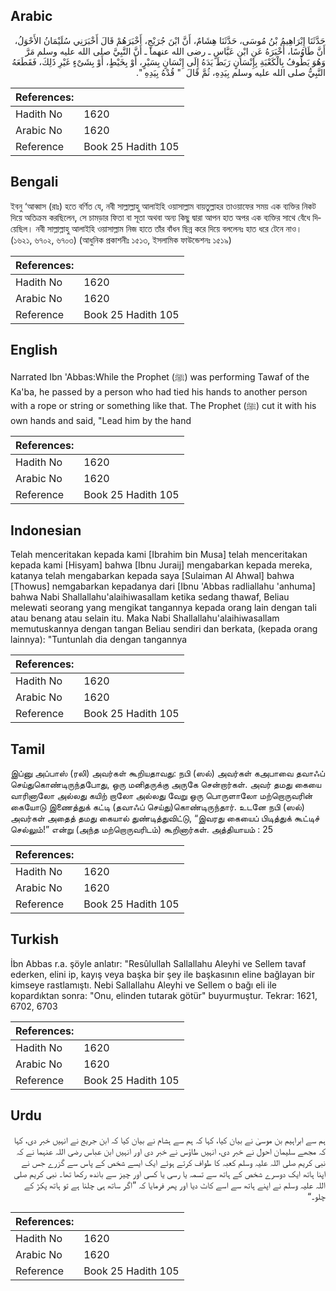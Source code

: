 ## Arabic


<div dir="rtl" lang="ar" style={{fontSize:'larger',backgroundColor:'#f8f9fa',padding:20}}>
حَدَّثَنَا إِبْرَاهِيمُ بْنُ مُوسَى، حَدَّثَنَا هِشَامٌ، أَنَّ ابْنَ جُرَيْجٍ، أَخْبَرَهُمْ قَالَ أَخْبَرَنِي سُلَيْمَانُ الأَحْوَلُ، أَنَّ طَاوُسًا، أَخْبَرَهُ عَنِ ابْنِ عَبَّاسٍ ـ رضى الله عنهما ـ أَنَّ النَّبِيَّ صلى الله عليه وسلم مَرَّ وَهُوَ يَطُوفُ بِالْكَعْبَةِ بِإِنْسَانٍ رَبَطَ يَدَهُ إِلَى إِنْسَانٍ بِسَيْرٍ، أَوْ بِخَيْطٍ، أَوْ بِشَىْءٍ غَيْرِ ذَلِكَ، فَقَطَعَهُ النَّبِيُّ صلى الله عليه وسلم بِيَدِهِ، ثُمَّ قَالَ ‏ "‏ قُدْهُ بِيَدِهِ ‏"‏‏.‏
</div>
<div style={{backgroundColor:'#f8f9fa',padding:20, marginBottom: 10}}><table> <thead> <tr> <th>References:</th> <th></th> </tr> </thead> <tbody><tr><td>Hadith No</td><td>1620</td></tr><tr><td>Arabic No</td><td>1620</td></tr><tr><td>Reference</td><td>Book 25 Hadith 105</td></tr></tbody></table></div>

## Bengali


<div dir="ltr" lang="bn" style={{fontSize:'larger',backgroundColor:'#f8f9fa',padding:20}}>
ইবনু ‘আব্বাস (রাঃ) হতে বর্ণিত যে, নবী সাল্লাল্লাহু আলাইহি ওয়াসাল্লাম বায়তুল্লাহর তাওয়াফের সময় এক ব্যক্তির নিকট দিয়ে অতিক্রম করছিলেন, সে চামড়ার ফিতা বা সূতা অথবা অন্য কিছু দ্বারা আপন হাত অপর এক ব্যক্তির সাথে বেঁধে দিয়েছিল। নবী সাল্লাল্লাহু আলাইহি ওয়াসাল্লাম নিজ হাতে তাঁর বাঁধন ছিন্ন করে দিয়ে বললেনঃ হাত ধরে টেনে নাও। (১৬২১, ৬৭০২, ৬৭০৩) (আধুনিক প্রকাশনীঃ ১৫১৩, ইসলামিক ফাউন্ডেশনঃ ১৫১৯)
</div>
<div style={{backgroundColor:'#f8f9fa',padding:20, marginBottom: 10}}><table> <thead> <tr> <th>References:</th> <th></th> </tr> </thead> <tbody><tr><td>Hadith No</td><td>1620</td></tr><tr><td>Arabic No</td><td>1620</td></tr><tr><td>Reference</td><td>Book 25 Hadith 105</td></tr></tbody></table></div>

## English


<div dir="ltr" lang="en" style={{fontSize:'larger',backgroundColor:'#f8f9fa',padding:20}}>
Narrated Ibn 'Abbas:While the Prophet (ﷺ) was performing Tawaf of the Ka'ba, he passed by a person who had tied his hands to another person with a rope or string or something like that. The Prophet (ﷺ) cut it with his own hands and said, "Lead him by the hand
</div>
<div style={{backgroundColor:'#f8f9fa',padding:20, marginBottom: 10}}><table> <thead> <tr> <th>References:</th> <th></th> </tr> </thead> <tbody><tr><td>Hadith No</td><td>1620</td></tr><tr><td>Arabic No</td><td>1620</td></tr><tr><td>Reference</td><td>Book 25 Hadith 105</td></tr></tbody></table></div>

## Indonesian


<div dir="ltr" lang="id" style={{fontSize:'larger',backgroundColor:'#f8f9fa',padding:20}}>
Telah menceritakan kepada kami [Ibrahim bin Musa] telah menceritakan kepada kami [Hisyam] bahwa [Ibnu Juraij] mengabarkan kepada mereka, katanya telah mengabarkan kepada saya [Sulaiman Al Ahwal] bahwa [Thowus] nemgabarkan kepadanya dari [Ibnu 'Abbas radliallahu 'anhuma] bahwa Nabi Shallallahu'alaihiwasallam ketika sedang thawaf, Beliau melewati seorang yang mengikat tangannya kepada orang lain dengan tali atau benang atau selain itu. Maka Nabi Shallallahu'alaihiwasallam memutuskannya dengan tangan Beliau sendiri dan berkata, (kepada orang lainnya): "Tuntunlah dia dengan tangannya
</div>
<div style={{backgroundColor:'#f8f9fa',padding:20, marginBottom: 10}}><table> <thead> <tr> <th>References:</th> <th></th> </tr> </thead> <tbody><tr><td>Hadith No</td><td>1620</td></tr><tr><td>Arabic No</td><td>1620</td></tr><tr><td>Reference</td><td>Book 25 Hadith 105</td></tr></tbody></table></div>

## Tamil


<div dir="ltr" lang="ta" style={{fontSize:'larger',backgroundColor:'#f8f9fa',padding:20}}>
இப்னு அப்பாஸ் (ரலி) அவர்கள் கூறியதாவது: நபி (ஸல்) அவர்கள் கஅபாவை தவாஃப் செய்துகொண்டிருந்தபோது, ஒரு மனிதருக்கு அருகே சென்றார்கள். அவர் தமது கையை வாரினாலோ அல்லது கயிற் றாலோ அல்லது வேறு ஒரு பொருளாலோ மற்றொருவரின் கையோடு இணைத்துக் கட்டி (தவாஃப் செய்து)கொண்டிருந்தார். உடனே நபி (ஸல்) அவர்கள் அதைத் தமது கையால் துண்டித்துவிட்டு, “இவரது கையைப் பிடித்துக் கூட்டிச் செல்லும்!” என்று (அந்த மற்றொருவரிடம்) கூறினார்கள். அத்தியாயம் : 25
</div>
<div style={{backgroundColor:'#f8f9fa',padding:20, marginBottom: 10}}><table> <thead> <tr> <th>References:</th> <th></th> </tr> </thead> <tbody><tr><td>Hadith No</td><td>1620</td></tr><tr><td>Arabic No</td><td>1620</td></tr><tr><td>Reference</td><td>Book 25 Hadith 105</td></tr></tbody></table></div>

## Turkish


<div dir="ltr" lang="tr" style={{fontSize:'larger',backgroundColor:'#f8f9fa',padding:20}}>
İbn Abbas r.a. şöyle anlatır: "Resûlullah Sallallahu Aleyhi ve Sellem tavaf ederken, elini ip, kayış veya başka bir şey ile başkasının eline bağlayan bir kimseye rastlamıştı. Nebi Sallallahu Aleyhi ve Sellem o bağı eli ile kopardıktan sonra: "Onu, elinden tutarak götür" buyurmuştur. Tekrar: 1621, 6702, 6703
</div>
<div style={{backgroundColor:'#f8f9fa',padding:20, marginBottom: 10}}><table> <thead> <tr> <th>References:</th> <th></th> </tr> </thead> <tbody><tr><td>Hadith No</td><td>1620</td></tr><tr><td>Arabic No</td><td>1620</td></tr><tr><td>Reference</td><td>Book 25 Hadith 105</td></tr></tbody></table></div>

## Urdu


<div dir="rtl" lang="ur" style={{fontSize:'larger',backgroundColor:'#f8f9fa',padding:20}}>
ہم سے ابراہیم بن موسیٰ نے بیان کیا، کہا کہ ہم سے ہشام نے بیان کیا کہ ابن جریج نے انہیں خبر دی، کہا کہ مجھے سلیمان احول نے خبر دی، انہیں طاؤس نے خبر دی اور انہیں ابن عباس رضی اللہ عنہما نے کہ نبی کریم صلی اللہ علیہ وسلم کعبہ کا طواف کرتے ہوئے ایک ایسے شخص کے پاس سے گزرے جس نے اپنا ہاتھ ایک دوسرے شخص کے ہاتھ سے تسمہ یا رسی یا کسی اور چیز سے باندھ رکھا تھا۔ نبی کریم صلی اللہ علیہ وسلم نے اپنے ہاتھ سے اسے کاٹ دیا اور پھر فرمایا کہ ”اگر ساتھ ہی چلنا ہے تو ہاتھ پکڑ کے چلو۔“
</div>
<div style={{backgroundColor:'#f8f9fa',padding:20, marginBottom: 10}}><table> <thead> <tr> <th>References:</th> <th></th> </tr> </thead> <tbody><tr><td>Hadith No</td><td>1620</td></tr><tr><td>Arabic No</td><td>1620</td></tr><tr><td>Reference</td><td>Book 25 Hadith 105</td></tr></tbody></table></div>